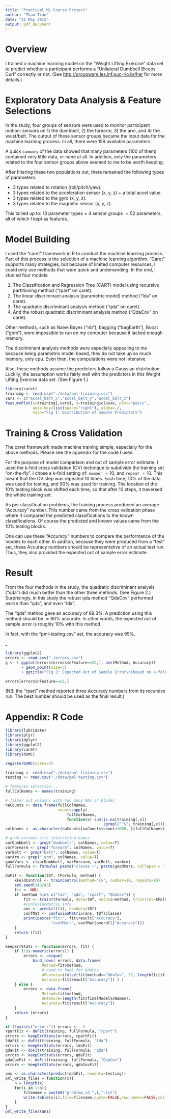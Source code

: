 ```yaml
---
title: "Practical ML Course Project"
author: "Thao Tran"
date: "21 May 2015"
output: pdf_document
---
```


# Overview

I trained a machine learning model on the "Weight Lifting Exercise" data set to predict whether a participant performs a "Unilateral Dumbbell Biceps Curl" correctly or not. (See <http://groupware.les.inf.puc-rio.br/har> for more details.)


# Exploratory Data Analysis & Feature Selections

In the study, four groups of sensors were used to monitor participant motion: sensors on 1) the dumbbell, 2) the forearm, 3) the arm, and 4) the waist/belt. The output of these sensor groups became the input data for the machine learning process. In all, there were 159 available parameters. 

A quick `summary` of the data showed that many parameters (100 of them) contained very little data, or none at all. In addition, only the parameters related to the four sensor groups above seemed to me to be worth keeping. 

After filtering these two populations out, there remained the following types of parameters: 

* 3 types related to rotation (roll/pitch/yaw).
* 3 types related to the acceleration sensor (x, y, z) + a total accel value.
* 3 types related to the gyro (x, y, z).
* 3 types related to the magnetic sensor (x, y, z).

This tallied up to: $13$ parameter types $\times$ $4$ sensor groups $= 52$ parameters, all of which I kept as features.

# Model Building

I used the "caret" framework in R to conduct the machine learning process. Part of this process is the selection of a machine learning algorithm. "Caret" supports many strategies, but because of limited computer resources, I could only use methods that were quick and undemanding. In the end, I studied four models: 

1. The Classification and Regression Tree (CART) model using recursive partitioning method ("rpart" on caret).
1. The linear discriminant analysis (parametric model) method ("lda" on caret).
1. The quadratic discriminant analysis method ("qda" on caret).
1. And the robust quadratic discriminant analysis method ("QdaCov" on caret).

Other methods, such as Naive Bayes ("nb"), bagging ("bagEarth"), Boost ("gbm"), were impossible to run on my computer because it lacked enough memory.

The discriminant analysis methods were especially appealing to me because being parametric model based, they do not take up so much memory, only cpu. Even then, the computations were not intensive. 

Also, these methods assume the predictors follow a Gaussian distribution. Luckily, the assumption works fairly well with the predictors in this Weight Lifting Exercise data set. (See Figure 1.)

```r
library(caret)
training <- read.csv("./data/pml-training.csv")
vars <- c("accel_belt_x","accel_belt_y","accel_belt_z")
featurePlot(x=training[,vars], y=training$classe, plot="pairs", 
            auto.key=list(space="right"), alpha=.2, 
            main="Fig 1: Distribution of Sample Predictors")
```

# Training & Cross Validation

The caret framework made machine training simple, especially for the above methods. Please see the appendix for the code I used.

For the purpose of model comparison and out of sample error estimate, I used the k-fold cross validation (CV) technique to subdivide the training set "on-the-fly". I chose a k-fold setting of: `number` $=10$, and `repeat` $=10$. This meant that the CV step was repeated 10 times. Each time, $10\%$ of the data was used for testing, and $90\%$ was used for training. The location of the $10\%$ testing block was shifted each time, so that after $10$ steps, it traversed the whole training set. 

As per classification problems, the training process produced an average "Accuracy" number. This number came from the cross validation phase where it compared the predicted classifications to the known classifications. Of course the predicted and known values came from the $10\%$ testing blocks. 

One can use these "Accuracy" numbers to compare the performance of the models to each other. In additon, because they were produced from a "test" set, these Accuracy numbers should be representative of an actual test run.  Thus, they also provided the expected out of sample error estimate.

# Result

From the four methods in the study, the quadratic discriminant analysis ("qda") did much better than the other three methods. (See Figure 2.) Surprisingly, in this study the robust qda method "QdaCov" performed worse than "qda", and even "lda".

The "qda" method gave an accuracy of $89.3\%$. A prediction using this method should be $\approx 90\%$ accurate. In other words, the expected out of sample error is roughly $10\%$ with this method.

In fact, with the "pml-testing.csv" set, the accuracy was $95\%$.  

_

```r
library(ggplot2)
errors <- read.csv("./errors.csv")
g <- ( ggplot(errors[errors$nFeature==52,], aes(Method, Accuracy)) 
       + geom_point(size=5)
       + ggtitle("Fig 2: Expected Out of Sample Error\n(based on k-fold cross validation analysis)")); g
```

```r
errors[errors$nFeature==52,]
```

(NB: the "rpart" method reported three Accuracy numbers from its recursive run. The best number should be used as the final result.) 


\newpage

# Appendix: R Code

```r
library(lubridate)
library(plyr)
library(dplyr)
library(ggplot2)
library(caret)
library(doMC)

registerDoMC(cores=3)

```
```r
training <- read.csv("./data/pml-training.csv")
testing <- read.csv("./data/pml-testing.csv")

# features selection...
fullColNames <- names(training)

# filter out columns with too many NAs or blanks
naCounts <- data.frame(fullColNames, 
                       count=sapply(
                           fullColNames, 
                           function(x) sum(is.na(training[,x])
                                           |grepl("^$", training[,x]))))
colNames <- as.character(naCounts[naCounts$count<1000, ]$fullColNames)

# grab columns with interesting names
varDumbbell <- grep("dumbbell", colNames, value=T)
varForearm <- grep("forearm", colNames, value=T)
varBelt <- grep("belt", colNames, value=T)
varArm <- grep("_arm", colNames, value=T)
goodVars <- c(varDumbbell, varForearm, varBelt, varArm)
fullFormula <- formula( paste("classe ~", paste(goodVars, collapse = " + ")) )

doFit <- function(tDf, tFormula, method) {
    kFoldControl <- trainControl(method="cv", number=10, repeats=10)
    set.seed(343243)
    fit <- NULL
    if (method %in% c("lda", "qda", "rpart", "QdaCov")) {
        fit <- train(tFormula, data=tDf, method=method, trControl=kFoldControl)
        #confusionMatrix info
        ans <- predict(fit, newdata=tDf)
        confMat <- confusionMatrix(ans, tDf$classe)
        print(paste("fit:", fit$result["Accuracy"], 
                    "confMat:", confMat$overall["Accuracy"]))
    }    
    return (fit)
}

keepErrStats <- function(errors, fit) {
    if (!is.numeric(errors)) {
        errors <- unique( 
            bind_rows( errors, data.frame(
                Method=fit$method, 
                # need to hack for QdaCov
                nFeature=ifelse(fit$method=="QdaCov", 52, length(fit$finalModel$xNames)),
                Accuracy=fit$result["Accuracy"]) ) )
    } else {
    	errors <- data.frame(
                Method=fit$method, 
                nFeature=length(fit$finalModel$xNames), 
                Accuracy=fit$result["Accuracy"])
    }
    return (errors)
}

if (!exists("errors")) errors <- -1
rpartFit <- doFit(training, fullFormula, "rpart")
errors <- keepErrStats(errors, rpartFit)
ldaFit <- doFit(training, fullFormula, "lda")
errors <- keepErrStats(errors, ldaFit)
qdaFit <- doFit(training, fullFormula, "qda")
errors <- keepErrStats(errors, qdaFit)
qdaCovFit <- doFit(training, fullFormula, "QdaCov")
errors <- keepErrStats(errors, qdaCovFit)

ans <- as.character(predict(qdaFit, newdata=testing))
pml_write_files = function(x){
    n = length(x)
    for(i in 1:n){
        filename = paste0("problem_id_",i,".txt")
        write.table(x[i],file=filename,quote=FALSE,row.names=FALSE,col.names=FALSE)
    }
}
pml_write_files(ans)
```


